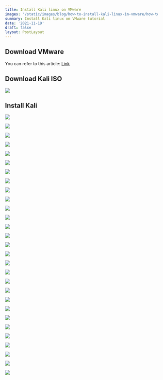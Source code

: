 ```yaml
---
title: Install Kali linux on VMware
images: '/static/images/blog/how-to-install-kali-linux-in-vmware/how-to-install-kali-linux-in-vmware-cover.en.webp'
summary: Install Kali linux on VMware tutorial
date: '2021-11-19'
draft: false
layout: PostLayout
---
```


<CustomIframe id="wtrerhdIlw0" />

## Download VMware

You can refer to this article: [Link](https://honghong.me/blog/install-win11-on-vmware)

## Download Kali ISO

![](/static/images/blog/how-to-install-kali-linux-in-vmware/how-to-install-kali-linux-in-vmware-1.webp)

## Install Kali

![](/static/images/blog/how-to-install-kali-linux-in-vmware/how-to-install-kali-linux-in-vmware-2.webp)

![](/static/images/blog/how-to-install-kali-linux-in-vmware/how-to-install-kali-linux-in-vmware-3.webp)

![](/static/images/blog/how-to-install-kali-linux-in-vmware/how-to-install-kali-linux-in-vmware-4.webp)

![](/static/images/blog/how-to-install-kali-linux-in-vmware/how-to-install-kali-linux-in-vmware-5.webp)

![](/static/images/blog/how-to-install-kali-linux-in-vmware/how-to-install-kali-linux-in-vmware-6.webp)

![](/static/images/blog/how-to-install-kali-linux-in-vmware/how-to-install-kali-linux-in-vmware-7.webp)

![](/static/images/blog/how-to-install-kali-linux-in-vmware/how-to-install-kali-linux-in-vmware-8.webp)

![](/static/images/blog/how-to-install-kali-linux-in-vmware/how-to-install-kali-linux-in-vmware-9.webp)

![](/static/images/blog/how-to-install-kali-linux-in-vmware/how-to-install-kali-linux-in-vmware-10.webp)

![](/static/images/blog/how-to-install-kali-linux-in-vmware/how-to-install-kali-linux-in-vmware-11.webp)

![](/static/images/blog/how-to-install-kali-linux-in-vmware/how-to-install-kali-linux-in-vmware-12.webp)

![](/static/images/blog/how-to-install-kali-linux-in-vmware/how-to-install-kali-linux-in-vmware-13.webp)

![](/static/images/blog/how-to-install-kali-linux-in-vmware/how-to-install-kali-linux-in-vmware-14.webp)

![](/static/images/blog/how-to-install-kali-linux-in-vmware/how-to-install-kali-linux-in-vmware-15.webp)

![](/static/images/blog/how-to-install-kali-linux-in-vmware/how-to-install-kali-linux-in-vmware-16.webp)

![](/static/images/blog/how-to-install-kali-linux-in-vmware/how-to-install-kali-linux-in-vmware-17.webp)

![](/static/images/blog/how-to-install-kali-linux-in-vmware/how-to-install-kali-linux-in-vmware-18.webp)

![](/static/images/blog/how-to-install-kali-linux-in-vmware/how-to-install-kali-linux-in-vmware-19.webp)

![](/static/images/blog/how-to-install-kali-linux-in-vmware/how-to-install-kali-linux-in-vmware-20.webp)

![](/static/images/blog/how-to-install-kali-linux-in-vmware/how-to-install-kali-linux-in-vmware-21.webp)

![](/static/images/blog/how-to-install-kali-linux-in-vmware/how-to-install-kali-linux-in-vmware-22.webp)

![](/static/images/blog/how-to-install-kali-linux-in-vmware/how-to-install-kali-linux-in-vmware-23.webp)

![](/static/images/blog/how-to-install-kali-linux-in-vmware/how-to-install-kali-linux-in-vmware-24.webp)

![](/static/images/blog/how-to-install-kali-linux-in-vmware/how-to-install-kali-linux-in-vmware-25.webp)

![](/static/images/blog/how-to-install-kali-linux-in-vmware/how-to-install-kali-linux-in-vmware-26.webp)

![](/static/images/blog/how-to-install-kali-linux-in-vmware/how-to-install-kali-linux-in-vmware-27.webp)

![](/static/images/blog/how-to-install-kali-linux-in-vmware/how-to-install-kali-linux-in-vmware-28.webp)

![](/static/images/blog/how-to-install-kali-linux-in-vmware/how-to-install-kali-linux-in-vmware-29.webp)

![](/static/images/blog/how-to-install-kali-linux-in-vmware/how-to-install-kali-linux-in-vmware-30.webp)

